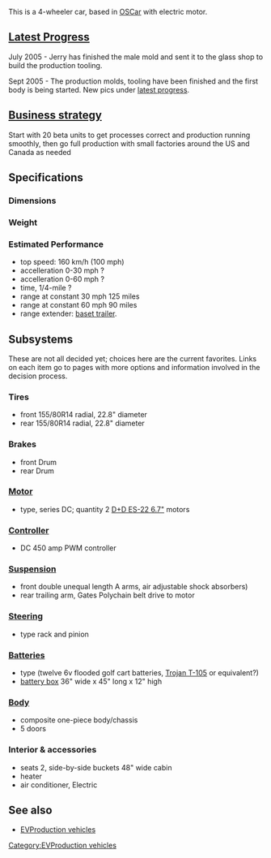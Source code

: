 This is a 4-wheeler car, based in [[OSCar]] with electric motor.
 
==[[Progress Pics|Latest Progress]]==

July 2005 - Jerry has finished the male mold and sent it to the glass shop to build the production tooling.
       
Sept 2005 - The production molds, tooling have been finished and the first body is being started.  New pics under [[Progress Pics|latest progress]].

==[[Business strategy for the 4V EV|Business strategy]]==
Start with 20 beta units to get 
processes correct and production running
smoothly, then go full
production with small factories
around the US and Canada as needed

==Specifications==

===Dimensions===

===Weight===

===Estimated Performance===
*top speed: 160 km/h (100 mph)
*accelleration 0-30 mph  ?
*accelleration 0-60 mph  ?
*time, 1/4-mile ?
*range at constant 30 mph 125 miles
*range at constant 60 mph  90 miles
*range extender: [[baset trailer]].

==Subsystems==
These are not all decided yet; choices here are the current favorites.  Links on each item go to pages with more options and information involved in the decision process.

===Tires===
*front 155/80R14 radial, 22.8" diameter
*rear 155/80R14 radial, 22.8" diameter

===Brakes===
*front Drum
*rear  Drum 

===[[Motor and controller|Motor]]===
*type, series DC; quantity 2 [http://www.cloudelectric.com/item.jhtml?PRID=793411 D+D ES-22 6.7"] motors

===[[Motor and controller|Controller]]===
*DC 450 amp PWM controller 

===[[FreedomEV Suspension|Suspension]]===
*front double unequal length A arms, air adjustable shock absorbers)
*rear trailing arm, Gates Polychain belt drive to motor

===[[FreedomEV Steering|Steering]]===
*type rack and pinion

===[[FreedomEV Batteries|Batteries]]===
*type (twelve 6v flooded golf cart batteries, [http://www.trojan-battery.com/Products/ProductSpec.aspx?Name=T-105 Trojan T-105] or equivalent?)
*[[battery box]] 36" wide x 45" long x 12" high

===[[FreedomEV Body|Body]]===
*composite one-piece body/chassis
*5 doors

===Interior & accessories===
*seats 2, side-by-side buckets 48" wide cabin
*heater 
*air conditioner,  Electric


== See also ==
* [[EVProduction vehicles]]

{{stub}}

[[Category:EVProduction vehicles]]